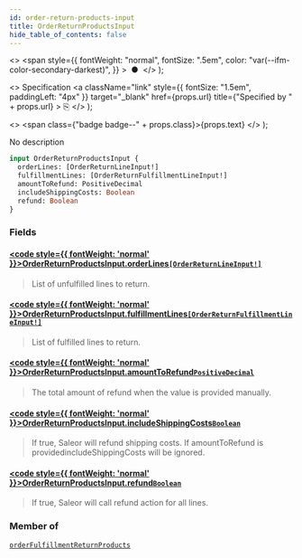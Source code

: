 ```yaml
---
id: order-return-products-input
title: OrderReturnProductsInput
hide_table_of_contents: false
---
```


  <>
    <span
      style={{
        fontWeight: "normal",
        fontSize: ".5em",
        color: "var(--ifm-color-secondary-darkest)",
      }}
    >
      &nbsp;●&nbsp;
    </span>
  </>
);

  <>
    Specification
    <a
      className="link"
      style={{ fontSize: "1.5em", paddingLeft: "4px" }}
      target="\_blank"
      href={props.url}
      title={"Specified by " + props.url}
    >
      ⎘
    </a>
  </>
);

  <>
    <span class={"badge badge--" + props.class}>{props.text}</span>
  </>
);

No description

```graphql
input OrderReturnProductsInput {
  orderLines: [OrderReturnLineInput!]
  fulfillmentLines: [OrderReturnFulfillmentLineInput!]
  amountToRefund: PositiveDecimal
  includeShippingCosts: Boolean
  refund: Boolean
}
```

### Fields

#### [<code style={{ fontWeight: 'normal' }}>OrderReturnProductsInput.<b>orderLines</b></code>](#)<Bullet />[`[OrderReturnLineInput!]`](../../../developer/api-reference/inputs/order-return-line-input) <Badge class="secondary" text="list"/> <Badge class="secondary" text="input"/>

> List of unfulfilled lines to return.

#### [<code style={{ fontWeight: 'normal' }}>OrderReturnProductsInput.<b>fulfillmentLines</b></code>](#)<Bullet />[`[OrderReturnFulfillmentLineInput!]`](../../../developer/api-reference/inputs/order-return-fulfillment-line-input) <Badge class="secondary" text="list"/> <Badge class="secondary" text="input"/>

> List of fulfilled lines to return.

#### [<code style={{ fontWeight: 'normal' }}>OrderReturnProductsInput.<b>amountToRefund</b></code>](#)<Bullet />[`PositiveDecimal`](../../../developer/api-reference/scalars/positive-decimal) <Badge class="secondary" text="scalar"/>

> The total amount of refund when the value is provided manually.

#### [<code style={{ fontWeight: 'normal' }}>OrderReturnProductsInput.<b>includeShippingCosts</b></code>](#)<Bullet />[`Boolean`](../../../developer/api-reference/scalars/boolean) <Badge class="secondary" text="scalar"/>

> If true, Saleor will refund shipping costs. If amountToRefund is providedincludeShippingCosts will be ignored.

#### [<code style={{ fontWeight: 'normal' }}>OrderReturnProductsInput.<b>refund</b></code>](#)<Bullet />[`Boolean`](../../../developer/api-reference/scalars/boolean) <Badge class="secondary" text="scalar"/>

> If true, Saleor will call refund action for all lines.

### Member of

[`orderFulfillmentReturnProducts`](../../../developer/api-reference/mutations/order-fulfillment-return-products) <Badge class="secondary" text="mutation"/>
